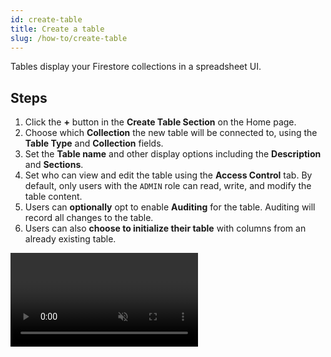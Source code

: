 ```yaml
---
id: create-table
title: Create a table
slug: /how-to/create-table
---
```



Tables display your Firestore collections in a spreadsheet UI.

## Steps

1. Click the **+** button in the **Create Table Section** on the Home page.
2. Choose which **Collection** the new table will be connected to, using the **Table Type** and 
**Collection** fields.
3. Set the **Table name** and other display options including the **Description** and **Sections**.
4. Set who can view and edit the table using the **Access Control** tab. By default, only users with the 
`ADMIN` role can read, write, and modify the table content.
5. Users can **optionally** opt to enable **Auditing** for the table. Auditing will record all changes 
to the table.
6. Users can also **choose to initialize their table** with columns from an already existing table.

<Video url={videoUrl} playing loop muted playsinline controls />

## Audit Fields

The optional **Auditing options** for a table can be enabled while creating the table. The **Auditing** 
tab allows you to set which fields will be audited when a user updates a table.
Rowy provides an audit trail for each table. The audit trail is a log of all changes to the table.

This can be useful when the **ADMIN** wishes to keep a track whenever a user creates or updates a row.

<img src={auditOptions} alt="Audit Options" />

## Notes

- You can
  [create multiple tables pointing to the same collection](./multiple-tables.mdx)
  to show different views for different users.
- If you delete a table, only the Rowy table config will be removed. No
  collection data will not be deleted.
